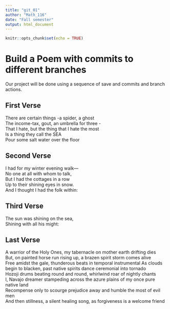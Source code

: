 ---
title: "git_01"
author: "Math_116"
date: "Fall semester"
output: html_document
---

```{r setup, include=FALSE}
knitr::opts_chunk$set(echo = TRUE)
```
# Build a Poem with commits to different branches
Our project will be done using a sequence of save and commits and branch actions.
<!-- Do not modify or change any text in "!--" bracketed areas such as this --- these are instructions to
you, if you change any of this the git program will notice it and compromise your git merging strategy !-->

## First Verse 
<!--Put the first five lines of a poem by Lewis Carrol in this section!-->

There are certain things -a spider, a ghost  
The income-tax, gout, an umbrella for three -  
That I hate, but the thing that I hate the most  
Is a thing they call the SEA  
Pour some salt water over the floor  

## Second Verse
<!--Put the first five lines of a poem by Robert Frost here!-->

I had for my winter evening walk—  
No one at all with whom to talk,  
But I had the cottages in a row  
Up to their shining eyes in snow.  
And I thought I had the folk within:  

## Third Verse
<!--Put the first two verses of The Walrus and the Carpenter here!-->

The sun was shining on the sea,   
   Shining with all his might:  

## Last Verse
<!--Put a short poem of your choice 8-20 lines,here!-->

A warrior of the Holy Ones, my tabernacle on mother earth drifting dies  
But, on painted horse run rising up, a brazen spirit storm comes alive  
Free amidst the gale, thunderous beats in temporal instrumental
As clouds begin to blacken, past native spirits dance ceremonial into tornado  
Hozoji drums beating round and round, whirlwind roar of nightly chants  
I, Navajo dreamer stampeding across the azure plains of my once pure native land  
Recompense only to scourge prejudice away and humble the most of evil men  
And then stillness, a silent healing song, as forgiveness is a welcome friend  
